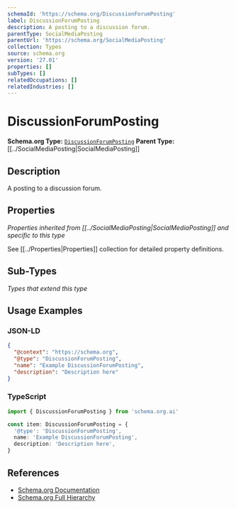 ```yaml
---
schemaId: 'https://schema.org/DiscussionForumPosting'
label: DiscussionForumPosting
description: A posting to a discussion forum.
parentType: SocialMediaPosting
parentUrl: 'https://schema.org/SocialMediaPosting'
collection: Types
source: schema.org
version: '27.01'
properties: []
subTypes: []
relatedOccupations: []
relatedIndustries: []
---
```

# DiscussionForumPosting

**Schema.org Type:** [`DiscussionForumPosting`](https://schema.org/DiscussionForumPosting)
**Parent Type:** [[../SocialMediaPosting|SocialMediaPosting]]

## Description

A posting to a discussion forum.

## Properties

*Properties inherited from [[../SocialMediaPosting|SocialMediaPosting]] and specific to this type*

See [[../Properties|Properties]] collection for detailed property definitions.

## Sub-Types

*Types that extend this type*

## Usage Examples

### JSON-LD

```json
{
  "@context": "https://schema.org",
  "@type": "DiscussionForumPosting",
  "name": "Example DiscussionForumPosting",
  "description": "Description here"
}
```

### TypeScript

```typescript
import { DiscussionForumPosting } from 'schema.org.ai'

const item: DiscussionForumPosting = {
  '@type': 'DiscussionForumPosting',
  name: 'Example DiscussionForumPosting',
  description: 'Description here',
}
```

## References

- [Schema.org Documentation](https://schema.org/DiscussionForumPosting)
- [Schema.org Full Hierarchy](https://schema.org/docs/full.html)
